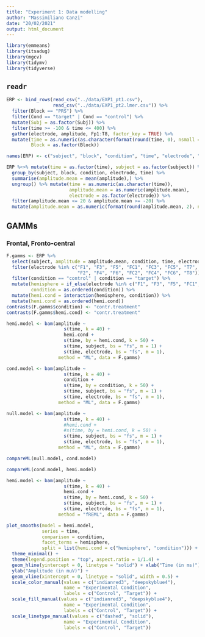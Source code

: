 ```yaml
---
title: "Experiment 1: Data modelling"
author: "Massimiliano Canzi"
date: "20/02/2021"
output: html_document
---
```


```r
library(emmeans)
library(itsadug)
library(mgcv)
library(tidymv)
library(tidyverse)
```

## `readr`

```r
ERP <- bind_rows(read_csv("../data/EXP1_pt1.csv"), 
                 read_csv("../data/EXP1_pt2.lmer.csv")) %>%
  filter(Block == "PRS") %>%
  filter(Cond == "target" | Cond == "control") %>%
  mutate(Subj = as.factor(Subj)) %>%
  filter(time >= -100 & time <= 400) %>%
  gather(electrode, amplitude, Fp1:T8, factor_key = TRUE) %>%
  mutate(time = as.numeric(as.character(format(round(time, 0), nsmall = 0))),
         Block = as.factor(Block))

names(ERP) <- c("subject", "block", "condition", "time", "electrode", "amplitude")
```

```r
ERP %<>% mutate(time = as.factor(time), subject = as.factor(subject)) %>%
  group_by(subject, block, condition, electrode, time) %>% 
  summarise(amplitude.mean = mean(amplitude),) %>% 
  ungroup() %>% mutate(time = as.numeric(as.character(time)), 
                       amplitude.mean = as.numeric(amplitude.mean), 
                       electrode = as.factor(electrode)) %>%
  filter(amplitude.mean <= 20 & amplitude.mean >= -20) %>%
  mutate(amplitude.mean = as.numeric(format(round(amplitude.mean, 2), nsmall = 2)))
```

## GAMMs

### Frontal, Fronto-central

```r
F.gamms <- ERP %>% 
  select(subject, amplitude = amplitude.mean, condition, time, electrode) %>% 
  filter(electrode %in% c("F1", "F3", "F5", "FC1", "FC3", "FC5", "T7", 
                          "F2", "F4", "F6", "FC2", "FC4", "FC6", "T8")) %>% 
  filter(condition == "control" | condition == "target") %>% 
  mutate(hemisphere = if_else(electrode %in% c("F1", "F3", "F5", "FC1", "FC3", "FC5", "T7"), "Left Hemisphere", "Right Hemisphere"), 
         condition = as.ordered(condition)) %>% 
  mutate(hemi.cond = interaction(hemisphere, condition)) %>% 
  mutate(hemi.cond = as.ordered(hemi.cond))
contrasts(F.gamms$condition) <- "contr.treatment"
contrasts(F.gamms$hemi.cond) <- "contr.treatment"
```

```r
hemi.model <- bam(amplitude ~ 
                     s(time, k = 40) + 
                     hemi.cond + 
                     s(time, by = hemi.cond, k = 50) +
                     s(time, subject, bs = "fs", m = 1) + 
                     s(time, electrode, bs = "fs", m = 1), 
                   method = "ML", data = F.gamms)
```

```r
cond.model <- bam(amplitude ~ 
                     s(time, k = 40) + 
                     condition + 
                     s(time, by = condition, k = 50) +
                     s(time, subject, bs = "fs", m = 1) + 
                     s(time, electrode, bs = "fs", m = 1), 
                   method = "ML", data = F.gamms)
```

```r
null.model <- bam(amplitude ~ 
                     s(time, k = 40) + 
                     #hemi.cond + 
                     #s(time, by = hemi.cond, k = 50) +
                     s(time, subject, bs = "fs", m = 1) + 
                     s(time, electrode, bs = "fs", m = 1), 
                   method = "ML", data = F.gamms)
```

```r
compareML(null.model, cond.model)
```

```r
compareML(cond.model, hemi.model)
```

```r
hemi.model <- bam(amplitude ~ 
                     s(time, k = 40) + 
                     hemi.cond + 
                     s(time, by = hemi.cond, k = 50) +
                     s(time, subject, bs = "fs", m = 1) + 
                     s(time, electrode, bs = "fs", m = 1), 
                   method = "fREML", data = F.gamms)
```

```r
plot_smooths(model = hemi.model, 
             series = time, 
             comparison = condition, 
             facet_terms = hemisphere,
             split = list(hemi.cond = c("hemisphere", "condition"))) + 
  theme_minimal() + 
  theme(legend.position = "top", aspect.ratio = 1/1.4) + 
  geom_hline(yintercept = 0, linetype = "solid") + xlab("Time (in ms)") + 
  ylab("Amplitude (in muV)") + 
  geom_vline(xintercept = 0, linetype = "solid", width = 0.5) + 
  scale_color_manual(values = c("indianred3", "deepskyblue4"), 
                     name = "Experimental Condition", 
                     labels = c("Control", "Target")) +
  scale_fill_manual(values = c("indianred3", "deepskyblue4"), 
                     name = "Experimental Condition", 
                     labels = c("Control", "Target")) + 
  scale_linetype_manual(values = c("dashed", "solid"), 
                     name = "Experimental Condition", 
                     labels = c("Control", "Target"))
```
